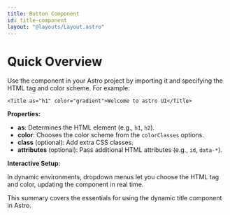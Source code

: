 ```yaml
---
title: Button Component
id: title-component
layout: "@layouts/Layout.astro"
---
```


# Quick Overview

Use the component in your Astro project by importing it and specifying the HTML tag and color scheme. For example:

```astro
<Title as="h1" color="gradient">Welcome to astro UI</Title>
```

**Properties:**

- **as**: Determines the HTML element (e.g., `h1`, `h2`).
- **color**: Chooses the color scheme from the `colorClasses` options.
- **class** (optional): Add extra CSS classes.
- **attributes** (optional): Pass additional HTML attributes (e.g., `id`, `data-*`).

**Interactive Setup:**

In dynamic environments, dropdown menus let you choose the HTML tag and color, updating the component in real time.

This summary covers the essentials for using the dynamic title component in Astro.


<TitleSelect />
